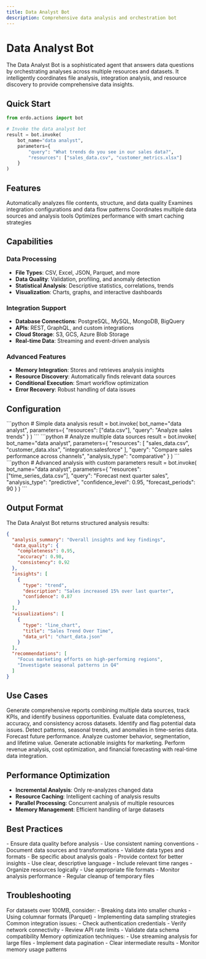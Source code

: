 ```yaml
---
title: Data Analyst Bot
description: Comprehensive data analysis and orchestration bot
---
```


# Data Analyst Bot

The Data Analyst Bot is a sophisticated agent that answers data questions by orchestrating analyses across multiple resources and datasets. It intelligently coordinates file analysis, integration analysis, and resource discovery to provide comprehensive data insights.

## Quick Start

```python
from erdo.actions import bot

# Invoke the data analyst bot
result = bot.invoke(
    bot_name="data analyst",
    parameters={
        "query": "What trends do you see in our sales data?",
        "resources": ["sales_data.csv", "customer_metrics.xlsx"]
    }
)
```

## Features

<CardGroup cols={2}>
  <Card title="File Analysis" icon="file-chart-column">
    Automatically analyzes file contents, structure, and data quality
  </Card>
  <Card title="Integration Analysis" icon="plug">
    Examines integration configurations and data flow patterns
  </Card>
  <Card title="Resource Orchestration" icon="sitemap">
    Coordinates multiple data sources and analysis tools
  </Card>
  <Card title="Intelligent Caching" icon="memory">
    Optimizes performance with smart caching strategies
  </Card>
</CardGroup>

## Capabilities

### Data Processing

- **File Types**: CSV, Excel, JSON, Parquet, and more
- **Data Quality**: Validation, profiling, and anomaly detection
- **Statistical Analysis**: Descriptive statistics, correlations, trends
- **Visualization**: Charts, graphs, and interactive dashboards

### Integration Support

- **Database Connections**: PostgreSQL, MySQL, MongoDB, BigQuery
- **APIs**: REST, GraphQL, and custom integrations
- **Cloud Storage**: S3, GCS, Azure Blob Storage
- **Real-time Data**: Streaming and event-driven analysis

### Advanced Features

- **Memory Integration**: Stores and retrieves analysis insights
- **Resource Discovery**: Automatically finds relevant data sources
- **Conditional Execution**: Smart workflow optimization
- **Error Recovery**: Robust handling of data issues

## Configuration

<Tabs>
  <Tab title="Basic Configuration">
    ```python
    # Simple data analysis
    result = bot.invoke(
        bot_name="data analyst",
        parameters={
            "resources": ["data.csv"],
            "query": "Analyze sales trends"
        }
    )
    ```
  </Tab>
  <Tab title="Multi-Resource Analysis">
    ```python
    # Analyze multiple data sources
    result = bot.invoke(
        bot_name="data analyst",
        parameters={
            "resources": [
                "sales_data.csv",
                "customer_data.xlsx",
                "integration:salesforce"
            ],
            "query": "Compare sales performance across channels",
            "analysis_type": "comparative"
        }
    )
    ```
  </Tab>
  <Tab title="Advanced Options">
    ```python
    # Advanced analysis with custom parameters
    result = bot.invoke(
        bot_name="data analyst",
        parameters={
            "resources": ["time_series_data.csv"],
            "query": "Forecast next quarter sales",
            "analysis_type": "predictive",
            "confidence_level": 0.95,
            "forecast_periods": 90
        }
    )
    ```
  </Tab>
</Tabs>

## Output Format

The Data Analyst Bot returns structured analysis results:

```json
{
  "analysis_summary": "Overall insights and key findings",
  "data_quality": {
    "completeness": 0.95,
    "accuracy": 0.98,
    "consistency": 0.92
  },
  "insights": [
    {
      "type": "trend",
      "description": "Sales increased 15% over last quarter",
      "confidence": 0.87
    }
  ],
  "visualizations": [
    {
      "type": "line_chart",
      "title": "Sales Trend Over Time",
      "data_url": "chart_data.json"
    }
  ],
  "recommendations": [
    "Focus marketing efforts on high-performing regions",
    "Investigate seasonal patterns in Q4"
  ]
}
```

## Use Cases

<AccordionGroup>
  <Accordion title="Business Intelligence">
    Generate comprehensive reports combining multiple data sources, track KPIs,
    and identify business opportunities.
  </Accordion>
  <Accordion title="Data Quality Assessment">
    Evaluate data completeness, accuracy, and consistency across datasets.
    Identify and flag potential data issues.
  </Accordion>
  <Accordion title="Trend Analysis">
    Detect patterns, seasonal trends, and anomalies in time-series data.
    Forecast future performance.
  </Accordion>
  <Accordion title="Customer Analytics">
    Analyze customer behavior, segmentation, and lifetime value. Generate
    actionable insights for marketing.
  </Accordion>
  <Accordion title="Financial Analysis">
    Perform revenue analysis, cost optimization, and financial forecasting with
    real-time data integration.
  </Accordion>
</AccordionGroup>

## Performance Optimization

- **Incremental Analysis**: Only re-analyzes changed data
- **Resource Caching**: Intelligent caching of analysis results
- **Parallel Processing**: Concurrent analysis of multiple resources
- **Memory Management**: Efficient handling of large datasets

## Best Practices

<Tabs>
  <Tab title="Data Preparation">
    - Ensure data quality before analysis - Use consistent naming conventions -
    Document data sources and transformations - Validate data types and formats
  </Tab>
  <Tab title="Query Formulation">
    - Be specific about analysis goals - Provide context for better insights -
    Use clear, descriptive language - Include relevant time ranges
  </Tab>
  <Tab title="Resource Management">
    - Organize resources logically - Use appropriate file formats - Monitor
    analysis performance - Regular cleanup of temporary files
  </Tab>
</Tabs>

## Troubleshooting

<AccordionGroup>
  <Accordion title="Large Dataset Issues">
    For datasets over 100MB, consider: - Breaking data into smaller chunks -
    Using columnar formats (Parquet) - Implementing data sampling strategies
  </Accordion>
  <Accordion title="Integration Failures">
    Common integration issues: - Check authentication credentials - Verify
    network connectivity - Review API rate limits - Validate data schema
    compatibility
  </Accordion>
  <Accordion title="Memory Issues">
    Memory optimization techniques: - Use streaming analysis for large files -
    Implement data pagination - Clear intermediate results - Monitor memory
    usage patterns
  </Accordion>
</AccordionGroup>
